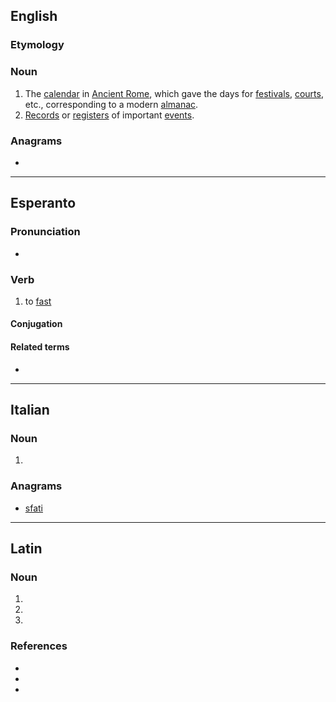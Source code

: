 ==English==

===Etymology===
{{etyl|la|en}} {{lena}}

===Noun===
{{en-plural noun}}

# The [[calendar]] in [[Ancient Rome]], which gave the days for [[festival]]s, [[court]]s, etc., corresponding to a modern [[almanac]].
# [[record|Records]] or [[register]]s of important [[event]]s.

{{Webster 1913}}

===Anagrams===
* {{anagrams|en|Fiats|fiats}}

----

==Esperanto==

===Pronunciation===
* {{IPA|/ˈfasti/|lang=eo}}

===Verb===
{{eo-head}}

# to [[fast]]

====Conjugation====
{{eo-conj|intr=yes}}

====Related terms====
* {{l|eo|fasto}}

----

==Italian==

===Noun===
{{head|it|noun plural form|g=m}}

# {{plural of|fasto|lang=it}}

===Anagrams===
* [[sfati#Italian|sfati]]

----

==Latin==

===Noun===
{{la-noun-form|fastī}}

# {{inflection of|fastus||nom|p|lang=la}}
# {{inflection of|fastus||gen|s|lang=la}}
# {{inflection of|fastus||voc|p|lang=la}}

===References===
* {{R:L&S}}
* {{R:Gaffiot}}
* {{R:M&A}}